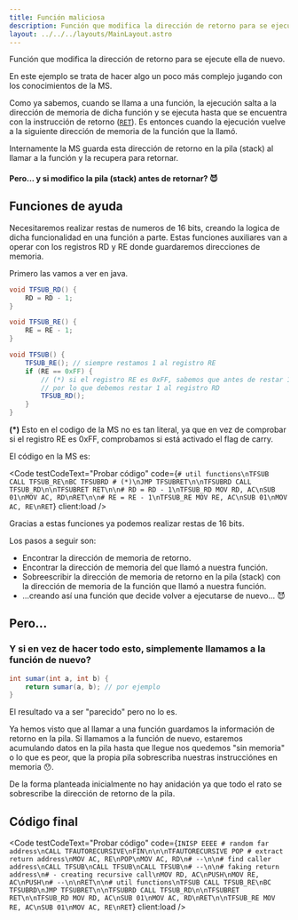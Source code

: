 ```yaml
---
title: Función maliciosa
description: Función que modifica la dirección de retorno para se ejecute ella de nuevo
layout: ../../../layouts/MainLayout.astro
---
```



Función que modifica la dirección de retorno para se ejecute ella de nuevo.

En este ejemplo se trata de hacer algo un poco más complejo jugando con los conocimientos de la MS.

Como ya sabemos, cuando se llama a una función, la ejecución salta a la dirección de memoria
de dicha función y se ejecuta hasta que se encuentra con la instrucción de retorno ([`RET`](/es/instructions/RET)).
Es entonces cuando la ejecución vuelve a la siguiente dirección de memoria de la función que la llamó.

Internamente la MS guarda esta dirección de retorno en la pila (stack) al llamar a la función
y la recupera para retornar.

#### Pero... y si modifico la pila (stack) antes de retornar? 😈

## Funciones de ayuda

Necesitaremos realizar restas de numeros de 16 bits, creando la logica de dicha funcionalidad en una función a parte.
Estas funciones auxiliares van a operar con los registros RD y RE donde guardaremos direcciones de memoria.

Primero las vamos a ver en java.

```java
void TFSUB_RD() {
    RD = RD - 1;
}

void TFSUB_RE() {
    RE = RE - 1;
}

void TFSUB() {
    TFSUB_RE(); // siempre restamos 1 al registro RE
    if (RE == 0xFF) {
        // (*) si el registro RE es 0xFF, sabemos que antes de restar 1 al RE estaba en 0x00
        // por lo que debemos restar 1 al registro RD
        TFSUB_RD();
    }
}
```

**(\*)** Esto en el codigo de la MS no es tan literal, ya que en vez de comprobar si el registro RE es 0xFF,
comprobamos si está activado el flag de carry.

El código en la MS es:

<Code
  testCodeText="Probar código"
  code={`# util functions\nTFSUB CALL TFSUB_RE\nBC TFSUBRD # (*)\nJMP TFSUBRET\n\nTFSUBRD CALL TFSUB_RD\n\nTFSUBRET RET\n\n# RD = RD - 1\nTFSUB_RD MOV RD, AC\nSUB 01\nMOV AC, RD\nRET\n\n# RE = RE - 1\nTFSUB_RE MOV RE, AC\nSUB 01\nMOV AC, RE\nRET`}
  client:load
/>

Gracias a estas funciones ya podemos realizar restas de 16 bits.

Los pasos a seguir son:

- Encontrar la dirección de memoria de retorno.
- Encontrar la dirección de memoria del que llamó a nuestra función.
- Sobreescribir la dirección de memoria de retorno en la pila (stack) con la dirección de memoria de la función que llamó a nuestra función.
- ...creando así una función que decide volver a ejecutarse de nuevo... 😈

## Pero...

### Y si en vez de hacer todo esto, simplemente llamamos a la función de nuevo?

```java
int sumar(int a, int b) {
    return sumar(a, b); // por ejemplo
}
```

El resultado va a ser "parecido" pero no lo es.

Ya hemos visto que al llamar a una función guardamos la información de retorno en la pila.
Si llamamos a la función de nuevo, estaremos acumulando datos en la pila hasta que llegue nos quedemos "sin memoria"
o lo que es peor, que la propia pila sobrescriba nuestras instrucciónes en memoria 😯.

De la forma planteada inicialmente no hay anidación ya que todo el rato se sobrescribe la dirección de retorno de la pila.

## Código final

<Code
  testCodeText="Probar código"
  code={`INISP EEEE # random far address\nCALL TFAUTORECURSIVE\nFIN\n\n\nTFAUTORECURSIVE POP # extract return address\nMOV AC, RE\nPOP\nMOV AC, RD\n# --\n\n# find caller address\nCALL TFSUB\nCALL TFSUB\nCALL TFSUB\n# --\n\n# faking return address\n# - creating recursive call\nMOV RD, AC\nPUSH\nMOV RE, AC\nPUSH\n# --\n\nRET\n\n# util functions\nTFSUB CALL TFSUB_RE\nBC TFSUBRD\nJMP TFSUBRET\n\nTFSUBRD CALL TFSUB_RD\n\nTFSUBRET RET\n\nTFSUB_RD MOV RD, AC\nSUB 01\nMOV AC, RD\nRET\n\nTFSUB_RE MOV RE, AC\nSUB 01\nMOV AC, RE\nRET`}
  client:load
/>
